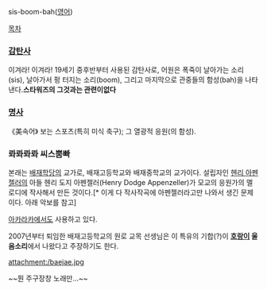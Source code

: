 sis-boom-bah([[영어]])

[[목차]]
=== [[감탄사]] ===
이겨라! 이겨라! 
19세기 중후반부터 사용된 감탄사로, 어원은 폭죽이 날아가는 소리(sis), 날아가서 펑 터지는 소리(boom), 그리고 마지막으로 관중들의 함성(bah)을 나타낸다.'''스타워즈의 그것과는 관련이없다'''

=== [[명사]] ===
《美속어》 보는 스포츠(특히 미식 축구); 그 열광적 응원(의 함성).

=== 롸롸롸롸 '''씨스뿜빠''' ===
본래는 [[배재학당]]의 교가로, 배재고등학교와 배재중학교의 교가이다. 설립자인 [[헨리 아펜젤러]]의 아들 헨리 도지 아펜젤러(Henry Dodge Appenzeller)가 모교의 응원가의 멜로디에 작사해서 만든 것이다.[* 이게 다 작사작곡에 아펜젤러라고만 나와서 생긴 문제이다. 아래 악보를 참고]

[[아카라카]]에서도 사용하고 있다.

2007년부터 퇴임한 배재고등학교의 원로 교목 선생님은 이 특유의 기합(?)이 '''[[호랑이]] 울음소리'''에서 나왔다고 주장하기도 한다.

attachment:/baejae.jpg

~~뭔 주구장창 노래만...~~
